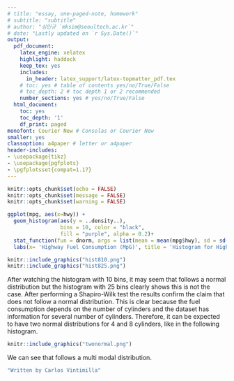 ---
# title: "essay, one-paged-note, homework"
# subtitle: "subtitle"
# author: "심민규 `mksim@seoultech.ac.kr`"
# date: "Lastly updated on `r Sys.Date()`"
output:
  pdf_document:
    latex_engine: xelatex
    highlight: haddock
    keep_tex: yes
    includes:
      in_header: latex_support/latex-topmatter_pdf.tex
    # toc: yes # table of contents yes/no/True/False
    # toc_depth: 2 # toc depth 1 or 2 recommended
    number_sections: yes # yes/no/True/False
  html_document:
    toc: yes
    toc_depth: '1'
    df_print: paged
monofont: Courier New # Consolas or Courier New
smaller: yes
classoption: a4paper # letter or a4paper
header-includes:
- \usepackage{tikz}
- \usepackage{pgfplots}
- \pgfplotsset{compat=1.17}
---

```{r setup, include=FALSE}
knitr::opts_chunk$set(echo = FALSE)
knitr::opts_chunk$set(message = FALSE)
knitr::opts_chunk$set(warning = FALSE)
```

<!-- \begin{center} -->
<!-- \vspace{100pt} -->
<!-- \includegraphics[height=0.3in]{latex_support/logo_ds.png}  -->
<!-- \end{center} -->

\begin{center}
\begin{large}
\textbf{Assignment 8}
\end{large}
\end{center}

\textbf{1. Draw a histogram of the hwy variable in the mpg dataset.}
\small
```{r, eval=FALSE, echo=TRUE}
ggplot(mpg, aes(x=hwy)) +
  geom_histogram(aes(y = ..density..),
                 bins = 10, color = "black",
                 fill = "purple", alpha = 0.2)+ 
  stat_function(fun = dnorm, args = list(mean = mean(mpg$hwy), sd = sd(mpg$hwy)))+
  labs(x= 'Highway Fuel Consumption (MpG)', title = 'Histogram for Highway Fuel Consumption')
```  
\normalsize
```{r, figures-side, fig.show='hold', out.width="50%"}
knitr::include_graphics("hist810.png")
knitr::include_graphics("hist825.png")
``` 

\textbf{2. Can it be argued that the \emph{hwy} variable follows a normal distribution?}

After watching the histogram with 10 bins, it may seem that \emph{hwy} follows a normal distribution but the histogram with 25 bins clearly shows this is not the case. After performing a Shapiro-Wilk test the results confirm the claim that \emph{hwy} does not follow a normal distribution. This is clear because the fuel consumption depends on the number of cylinders and the dataset has information for several number of cylinders. Therefore, it can be expected to have two normal distributions for 4 and 8 cylinders, like in the following histogram.

```{r, out.height="25%", out.width="100%", fig.align="center"}
knitr::include_graphics("twonormal.png")
``` 

We can see that \emph{hwy} follows a multi modal distribution.





\newpage

```{r, echo=TRUE, results='hide'}
"Written by Carlos Vintimilla"
```


